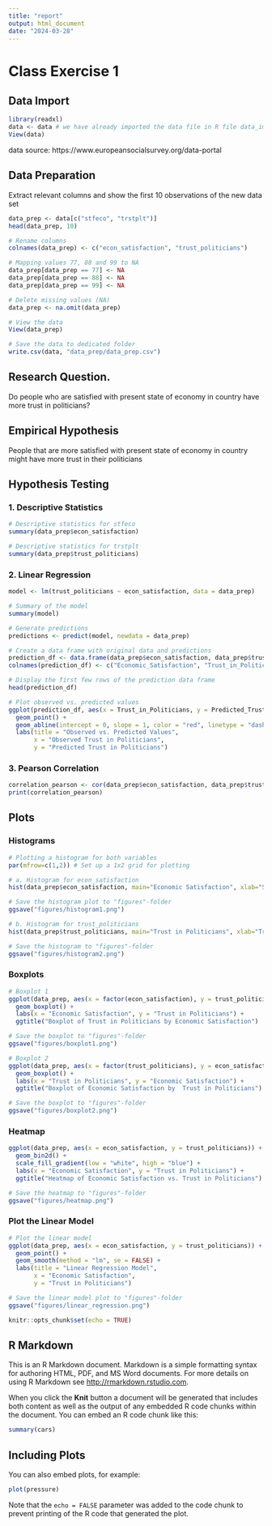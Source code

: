 ```yaml
---
title: "report"
output: html_document
date: "2024-03-28"
---
```



# Class Exercise 1


## Data Import

```r
library(readxl)
data <- data # we have already imported the data file in R file data_import
View(data)
```
data source: https://www.europeansocialsurvey.org/data-portal


## Data Preparation

Extract relevant columns and show the first 10 observations of the new data set

```r
data_prep <- data[c("stfeco", "trstplt")]
head(data_prep, 10)
```


```r
# Rename columns
colnames(data_prep) <- c("econ_satisfaction", "trust_politicians")

# Mapping values 77, 88 and 99 to NA
data_prep[data_prep == 77] <- NA
data_prep[data_prep == 88] <- NA
data_prep[data_prep == 99] <- NA

# Delete missing values (NA)
data_prep <- na.omit(data_prep)

# View the data
View(data_prep)

# Save the data to dedicated folder
write.csv(data, "data_prep/data_prep.csv")
```


## Research Question.

Do people who are satisfied with present state of economy in country have more trust in politicians?


## Empirical Hypothesis

People that are more satisfied with present state of economy in country might have more trust in their politicians


## Hypothesis Testing

### 1. Descriptive Statistics

```r
# Descriptive statistics for stfeco
summary(data_prep$econ_satisfaction)

# Descriptive statistics for trstplt
summary(data_prep$trust_politicians)
```


### 2. Linear Regression

```r
model <- lm(trust_politicians ~ econ_satisfaction, data = data_prep)

# Summary of the model
summary(model)

# Generate predictions
predictions <- predict(model, newdata = data_prep)

# Create a data frame with original data and predictions
prediction_df <- data.frame(data_prep$econ_satisfaction, data_prep$trust_politicians, predictions)
colnames(prediction_df) <- c("Economic_Satisfaction", "Trust_in_Politicians", "Predicted_Trust")

# Display the first few rows of the prediction data frame
head(prediction_df)

# Plot observed vs. predicted values
ggplot(prediction_df, aes(x = Trust_in_Politicians, y = Predicted_Trust)) +
  geom_point() +
  geom_abline(intercept = 0, slope = 1, color = "red", linetype = "dashed") +
  labs(title = "Observed vs. Predicted Values",
       x = "Observed Trust in Politicians",
       y = "Predicted Trust in Politicians")
```


### 3. Pearson Correlation

```r
correlation_pearson <- cor(data_prep$econ_satisfaction, data_prep$trust_politicians, method = "pearson")
print(correlation_pearson)
```


## Plots

### Histograms

```r
# Plotting a histogram for both variables
par(mfrow=c(1,2)) # Set up a 1x2 grid for plotting

# a. Histogram for econ_satisfaction
hist(data_prep$econ_satisfaction, main="Economic Satisfaction", xlab="Satisfaction", ylab="Frequency", col="skyblue")

# Save the histogram plot to "figures"-folder
ggsave("figures/histogram1.png")

# b. Histogram for trust_politicians
hist(data_prep$trust_politicians, main="Trust in Politicians", xlab="Trust Level", ylab="Frequency", col="lightgreen")

# Save the histogram to "figures"-folder
ggsave("figures/histogram2.png")
```


### Boxplots

```r
# Boxplot 1
ggplot(data_prep, aes(x = factor(econ_satisfaction), y = trust_politicians)) +
  geom_boxplot() +
  labs(x = "Economic Satisfaction", y = "Trust in Politicians") +
  ggtitle("Boxplot of Trust in Politicians by Economic Satisfaction")

# Save the boxplot to "figures"-folder
ggsave("figures/boxplot1.png")

# Boxplot 2
ggplot(data_prep, aes(x = factor(trust_politicians), y = econ_satisfaction)) +
  geom_boxplot() +
  labs(x = "Trust in Politicians", y = "Economic Satisfaction") +
  ggtitle("Boxplot of Economic Satisfaction by  Trust in Politicians")

# Save the boxplot to "figures"-folder
ggsave("figures/boxplot2.png")
```


### Heatmap

```r
ggplot(data_prep, aes(x = econ_satisfaction, y = trust_politicians)) +
  geom_bin2d() +
  scale_fill_gradient(low = "white", high = "blue") +
  labs(x = "Economic Satisfaction", y = "Trust in Politicians") +
  ggtitle("Heatmap of Economic Satisfaction vs. Trust in Politicians")

# Save the heatmap to "figures"-folder
ggsave("figures/heatmap.png")
```


### Plot the Linear Model

```r
# Plot the linear model
ggplot(data_prep, aes(x = econ_satisfaction, y = trust_politicians)) +
  geom_point() +
  geom_smooth(method = "lm", se = FALSE) +
  labs(title = "Linear Regression Model",
       x = "Economic Satisfaction",
       y = "Trust in Politicians")

# Save the linear model plot to "figures"-folder
ggsave("figures/linear_regression.png")
```



  




```r
knitr::opts_chunk$set(echo = TRUE)
```

## R Markdown

This is an R Markdown document. Markdown is a simple formatting syntax for authoring HTML, PDF, and MS Word documents. For more details on using R Markdown see <http://rmarkdown.rstudio.com>.

When you click the **Knit** button a document will be generated that includes both content as well as the output of any embedded R code chunks within the document. You can embed an R code chunk like this:

```r
summary(cars)
```

## Including Plots

You can also embed plots, for example:

```r
plot(pressure)
```

Note that the `echo = FALSE` parameter was added to the code chunk to prevent printing of the R code that generated the plot.
